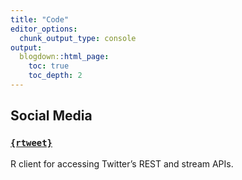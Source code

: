 ```yaml
---
title: "Code"
editor_options: 
  chunk_output_type: console
output:
  blogdown::html_page:
    toc: true
    toc_depth: 2
---
```



## Social Media

### [`{rtweet}`](https://github.com/ropensci/rtweet)

R client for accessing Twitter’s REST and stream APIs.

